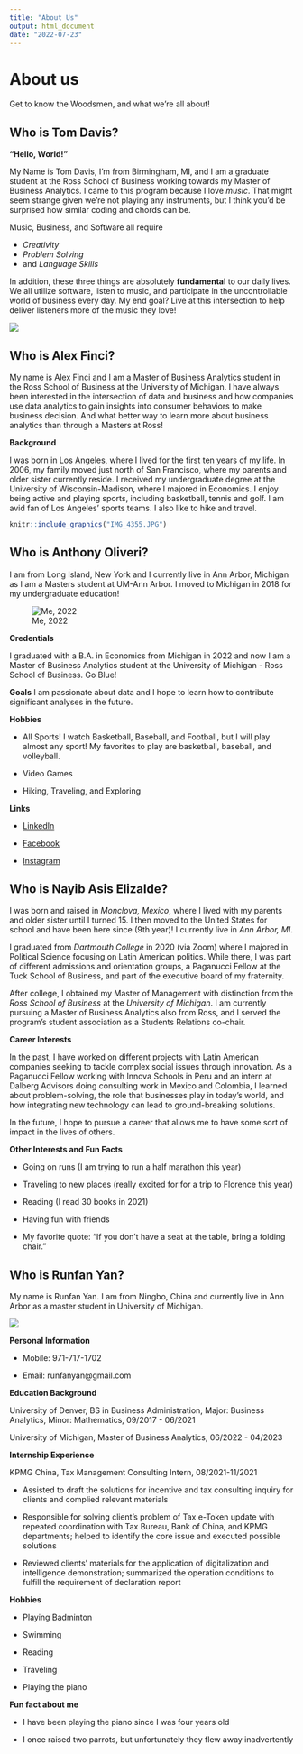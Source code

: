 ```yaml
---
title: "About Us"
output: html_document
date: "2022-07-23"
---
```


# About us

Get to know the Woodsmen, and what we're all about!

## Who is Tom Davis?

**"Hello, World!"**

My Name is Tom Davis, I'm from Birmingham, MI, and I am a graduate student at the Ross School of Business working towards my Master of Business Analytics. I came to this program because I love *music*. That might seem strange given we're not playing any instruments, but I think you'd be surprised how similar coding and chords can be.

Music, Business, and Software all require

- *Creativity*
- *Problem Solving*
- and *Language Skills*

In addition, these three things are absolutely **fundamental** to our daily lives. We all utilize software, listen to music, and participate in the uncontrollable world of business every day. My end goal? Live at this intersection to help deliver listeners more of the music they love!

![](https://i0.wp.com/haulixdaily.com/wp-content/uploads/2019/05/Music-Business-Success.jpg?w=1920&ssl=1)

## Who is Alex Finci?

My name is Alex Finci and I am a Master of Business Analytics student in the Ross School of Business at the University of Michigan. I have always been interested in the intersection of data and business and how companies use data analytics to gain insights into consumer behaviors to make business decision. And what better way to learn more about business analytics than through a Masters at Ross!

**Background**

I was born in Los Angeles, where I lived for the first ten years of my life. In 2006, my family moved just north of San Francisco, where my parents and older sister currently reside. I received my undergraduate degree at the University of Wisconsin-Madison, where I majored in Economics. I enjoy being active and playing sports, including basketball, tennis and golf. I am avid fan of Los Angeles' sports teams. I also like to hike and travel.


```r
knitr::include_graphics("IMG_4355.JPG")
```

## Who is Anthony Oliveri?

I am from Long Island, New York and I currently live in Ann Arbor, Michigan as I am a Masters student at UM-Ann Arbor. I moved to Michigan in 2018 for my undergraduate education!

![Me, 2022](https://media-exp1.licdn.com/dms/image/C5603AQGbQR9eOAFc9w/profile-displayphoto-shrink_400_400/0/1657558637851?e=1663200000&v=beta&t=Aqv-pWXUQxdrTJu1TT4ZM-Qo_b1ItTenlLsaFO-FHWs)

**Credentials**

I graduated with a  B.A. in Economics from Michigan in 2022 and now I am a  Master of Business Analytics student at the University of Michigan - Ross School of Business. Go Blue!

**Goals**
I am passionate about data and I hope to learn how to contribute significant analyses in the future.

**Hobbies**

- All Sports! I watch Basketball, Baseball, and Football, but I will play almost any sport! My favorites to play are basketball, baseball, and volleyball.

- Video Games

- Hiking, Traveling, and Exploring

**Links**

- [LinkedIn](https://www.linkedin.com/in/anthony-oliveri1/)

- [Facebook](https://www.facebook.com/anthony.oliveri.6/)

- [Instagram](https://www.instagram.com/aoliveri8/)

## Who is Nayib Asis Elizalde?

I was born and raised in *Monclova, Mexico*, where I lived with my parents and older sister until I turned 15. I then moved to the United States for school and have been here since (9th year)! I currently live in *Ann Arbor, MI*.

I graduated from *Dartmouth College* in 2020 (via Zoom) where I majored in Political Science focusing on Latin American politics. While there, I was part of different admissions and orientation groups, a Paganucci Fellow at the Tuck School of Business, and part of the executive board of my fraternity.

After college, I obtained my Master of Management with distinction from the *Ross School of Business* at the *University of Michigan*. I am currently pursuing a Master of Business Analytics also from Ross, and I served the program's student association as a Students Relations co-chair.

**Career Interests**

In the past, I have worked on different projects with Latin American companies seeking to tackle complex social issues through innovation. As a Paganucci Fellow working with Innova Schools in Peru and an intern at Dalberg Advisors doing consulting work in Mexico and Colombia, I learned about problem-solving, the role that businesses play in today’s world, and how integrating new technology can lead to ground-breaking solutions.

In the future, I hope to pursue a career that allows me to have some sort of impact in the lives of others.


**Other Interests and Fun Facts**

- Going on runs (I am trying to run a half marathon this year)

- Traveling to new places (really excited for for a trip to Florence this year)

- Reading (I read 30 books in 2021)

- Having fun with friends

- My favorite quote: "If you don't have a seat at the table, bring a folding chair."

## Who is Runfan Yan?

My name is Runfan Yan. I am from Ningbo, China and currently live in Ann Arbor as a master student in University of Michigan.

![](Runfan_Photo.jpg)

**Personal Information**

- Mobile: 971-717-1702

- Email: runfanyan@gmail.com

**Education Background**

University of Denver, BS in Business Administration, Major: Business Analytics, Minor: Mathematics, 09/2017 - 06/2021

University of Michigan, Master of Business Analytics, 06/2022 - 04/2023

**Internship Experience**

KPMG China, Tax Management Consulting Intern, 08/2021-11/2021

- Assisted to draft the solutions for incentive and tax consulting inquiry for clients and complied relevant materials

- Responsible for solving client’s problem of Tax e-Token update with repeated coordination with Tax Bureau, Bank of China, and KPMG departments; helped to identify the core issue and executed possible solutions

- Reviewed clients’ materials for the application of digitalization and intelligence demonstration; summarized the operation conditions to fulfill the requirement of declaration report   

**Hobbies**

- Playing Badminton

- Swimming

- Reading

- Traveling

- Playing the piano

**Fun fact about me**

- I have been playing the piano since I was four years old

- I once raised two parrots, but unfortunately they flew away inadvertently